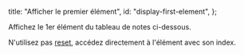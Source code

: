   title: "Afficher le premier élément",
  id: "display-first-element",
};

Affichez le 1er élément du tableau de notes ci-dessous.

N'utilisez pas [reset](https://www.php.net/manual/en/function.reset), accédez
directement à l'élément avec son index.
